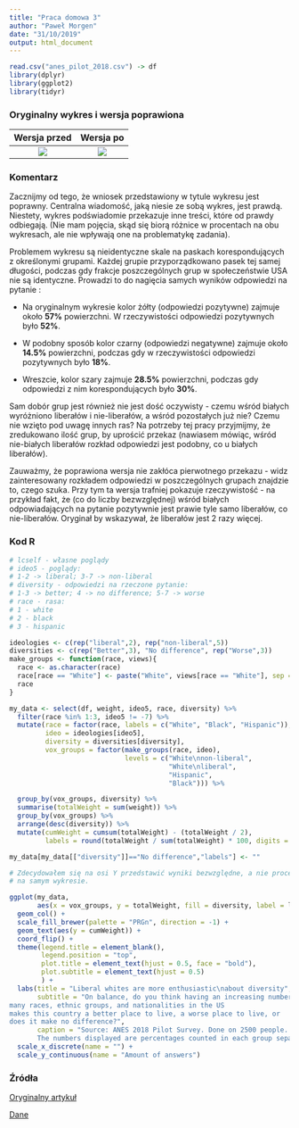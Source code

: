 ```yaml
---
title: "Praca domowa 3"
author: "Paweł Morgen"
date: "31/10/2019"
output: html_document
---
```


```r
read.csv("anes_pilot_2018.csv") -> df
library(dplyr)
library(ggplot2)
library(tidyr)
```

### Oryginalny wykres i wersja poprawiona

Wersja przed               |  Wersja po
:-------------------------:|:-------------------------:
![](original_plot.jpg)  |  ![](fixed_plot.jpeg)

### Komentarz

Zacznijmy od tego, że wniosek przedstawiony w tytule wykresu jest poprawny. Centralna wiadomość, jaką niesie ze sobą wykres, jest prawdą. Niestety, wykres podświadomie przekazuje inne treści, które od prawdy odbiegają. (Nie mam pojęcia, skąd się biorą różnice w procentach na obu wykresach, ale nie wpływają one na problematykę zadania).

Problemem wykresu są nieidentyczne skale na paskach korespondujących z określonymi grupami. Każdej grupie przyporządkowano pasek tej samej długości, podczas gdy frakcje poszczególnych grup w społeczeństwie USA nie są identyczne. Prowadzi to do nagięcia samych wyników odpowiedzi na pytanie :

* Na oryginalnym wykresie kolor żółty (odpowiedzi pozytywne) zajmuje około **57%** powierzchni. W rzeczywistości odpowiedzi pozytywnych było **52%**. 

* W podobny sposób kolor czarny (odpowiedzi negatywne) zajmuje około **14.5%** powierzchni, podczas gdy w rzeczywistości odpowiedzi pozytywnych było **18%**. 

* Wreszcie, kolor szary zajmuje **28.5%** powierzchni, podczas gdy odpowiedzi z nim korespondujących było **30%**.

Sam dobór grup jest również nie jest dość oczywisty - czemu wśród białych wyróżniono liberałów i nie-liberałów, a wśród pozostałych już nie? Czemu nie wzięto pod uwagę innych ras? Na potrzeby tej pracy przyjmijmy, że zredukowano ilość grup, by uprościć przekaz (nawiasem mówiąc, wśród nie-białych liberałów rozkład odpowiedzi jest podobny, co u białych liberałów).

Zauważmy, że poprawiona wersja nie zakłóca pierwotnego przekazu - widz zainteresowany rozkładem odpowiedzi w poszczególnych grupach znajdzie to, czego szuka. Przy tym ta wersja trafniej pokazuje rzeczywistość - na przykład fakt, że (co do liczby bezwzględnej) wśród białych odpowiadających na pytanie pozytywnie jest prawie tyle samo liberałów, co nie-liberałów. Oryginał by wskazywał, że liberałów jest 2 razy więcej. 

### Kod R

```r
# lcself - własne poglądy
# ideo5 - poglądy:
# 1-2 -> liberal; 3-7 -> non-liberal 
# diversity - odpowiedzi na rzeczone pytanie:
# 1-3 -> better; 4 -> no difference; 5-7 -> worse
# race - rasa:
# 1 - white
# 2 - black
# 3 - hispanic

ideologies <- c(rep("liberal",2), rep("non-liberal",5))
diversities <- c(rep("Better",3), "No difference", rep("Worse",3))
make_groups <- function(race, views){
  race <- as.character(race)
  race[race == "White"] <- paste("White", views[race == "White"], sep = "\n")
  race
}

my_data <- select(df, weight, ideo5, race, diversity) %>%
  filter(race %in% 1:3, ideo5 != -7) %>%
  mutate(race = factor(race, labels = c("White", "Black", "Hispanic")), 
         ideo = ideologies[ideo5],
         diversity = diversities[diversity],
         vox_groups = factor(make_groups(race, ideo),
                             levels = c("White\nnon-liberal",
                                        "White\nliberal",
                                        "Hispanic",
                                        "Black"))) %>% 

  group_by(vox_groups, diversity) %>%
  summarise(totalWeight = sum(weight)) %>%
  group_by(vox_groups) %>% 
  arrange(desc(diversity)) %>%
  mutate(cumWeight = cumsum(totalWeight) - (totalWeight / 2),
         labels = round(totalWeight / sum(totalWeight) * 100, digits = 1) %>% paste0("%"))

my_data[my_data[["diversity"]]=="No difference","labels"] <- ""

# Zdecydowałem się na osi Y przedstawić wyniki bezwzględne, a nie procentowe, by się nie myliły z procentami
# na samym wykresie.

ggplot(my_data,
       aes(x = vox_groups, y = totalWeight, fill = diversity, label = labels, group = diversity)) +
  geom_col() +
  scale_fill_brewer(palette = "PRGn", direction = -1) +
  geom_text(aes(y = cumWeight)) +
  coord_flip() +
  theme(legend.title = element_blank(),
        legend.position = "top",
        plot.title = element_text(hjust = 0.5, face = "bold"), 
        plot.subtitle = element_text(hjust = 0.5)
        ) +
  labs(title = "Liberal whites are more enthusiastic\nabout diversity",
       subtitle = "On balance, do you think having an increasing number of people of 
many races, ethnic groups, and nationalities in the US 
makes this country a better place to live, a worse place to live, or 
does it make no difference?",
       caption = "Source: ANES 2018 Pilot Survey. Done on 2500 people.
       The numbers displayed are percentages counted in each group separately") +
  scale_x_discrete(name = "") +
  scale_y_continuous(name = "Amount of answers")

```

### Źródła

[Oryginalny artykuł](https://www.vox.com/2019/3/22/18259865/great-awokening-white-liberals-race-polling-trump-2020)

[Dane](https://electionstudies.org/data-center/2018-pilot-study/)
